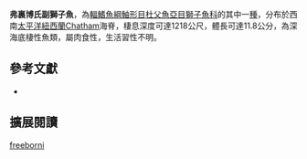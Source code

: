 {{Speciesbox
| name = 弗裏博氏副獅子魚
| image =  
| image_width = 250px
| image_caption = 
| status = NE
| status_system = IUCN3.1 
| genus = Paraliparis
| species = freeborni
| authority = [[Stein|Stein]], 2012
| synonyms = 
}}
'''弗裏博氏副獅子魚'''，為[[輻鰭魚綱|輻鰭魚綱]][[鮋形目|鮋形目]][[杜父魚亞目|杜父魚亞目]][[獅子魚科|獅子魚科]]的其中一[[種|種]]，分布於西南[[太平洋|太平洋]][[紐西蘭|紐西蘭]]Chatham海脊，棲息深度可達1218公尺，體長可達11.8公分，為深海底棲性魚類，屬肉食性，生活習性不明。

== 參考文獻 ==
*{{FishBase_species|genus=Paraliparis|species=freeborni|year=2012|month=11}}

== 擴展閱讀 ==
{{refbegin}}
{{wikispecies-inline|Paraliparis freeborni|弗裏博氏副獅子魚}}
{{refend}}
{{Taxonbar|from=Q14016420}}

[[Category:副獅子魚属|freeborni]]


{{鮋形目小作品}}